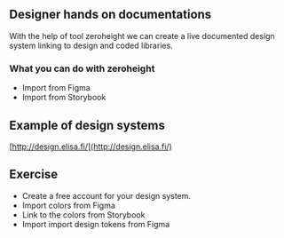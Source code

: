 


## Designer hands on documentations
With the help of tool zeroheight we can create a live documented design system linking to design and coded libraries.


### What you can do with zeroheight 
  - Import from Figma
  - Import from Storybook



## Example of design systems
[http://design.elisa.fi/](http://design.elisa.fi/)



## Exercise  
  - Create a free account for your design system. 
  - Import colors from Figma  
  - Link to the colors from Storybook
  - Import import design tokens from Figma
